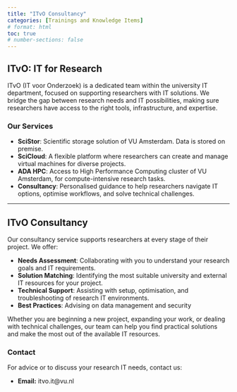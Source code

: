 ```yaml
---
title: "ITvO Consultancy"
categories: [Trainings and Knowledge Items]
# format: html
toc: true
# number-sections: false
---
```


## ITvO: IT for Research

ITvO (IT voor Onderzoek) is a dedicated team within the university IT department, focused on supporting researchers with IT solutions. We bridge the gap between research needs and IT possibilities, making sure researchers have access to the right tools, infrastructure, and expertise.

### Our Services

- **SciStor**: Scientific storage solution of VU Amsterdam. Data is stored on premise.
- **SciCloud**: A flexible platform where researchers can create and manage virtual machines for diverse projects.
- **ADA HPC**: Access to High Performance Computing cluster of VU Amsterdam, for compute-intensive research tasks.
- **Consultancy**: Personalised guidance to help researchers navigate IT options, optimise workflows, and solve technical challenges.

---

## ITvO Consultancy

Our consultancy service supports researchers at every stage of their project. We offer:

- **Needs Assessment**: Collaborating with you to understand your research goals and IT requirements.
- **Solution Matching**: Identifying the most suitable university and external IT resources for your project.
- **Technical Support**: Assisting with setup, optimisation, and troubleshooting of research IT environments.
- **Best Practices**: Advising on data management and security

Whether you are beginning a new project, expanding your work, or dealing with technical challenges, our team can help you find practical solutions and make the most out of the available IT resources.

### Contact

For advice or to discuss your research IT needs, contact us:

- **Email:** itvo.it@vu.nl

